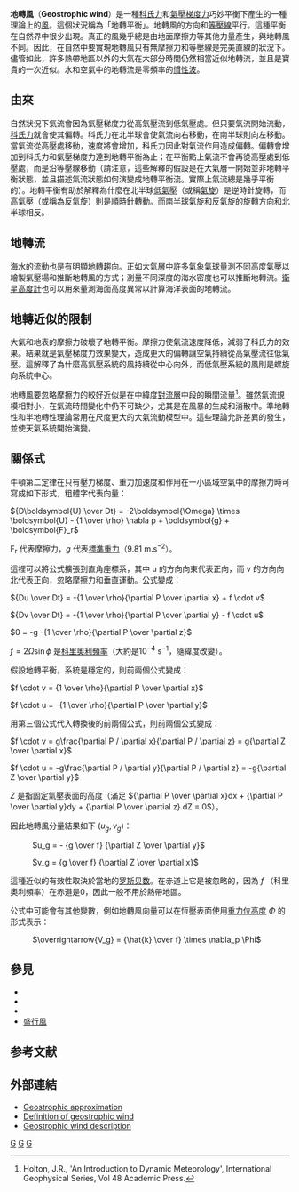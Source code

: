 '''地轉風'''（'''Geostrophic wind'''）是一種[[科氏力|科氏力]]和[[氣壓梯度力|氣壓梯度力]]巧妙平衡下產生的一種理論上的[[風|風]]。這個狀況稱為「地轉平衡」。地轉風的方向和[[等壓線|等壓線]]平行。這種平衡在自然界中很少出現。真正的風幾乎總是由地面摩擦力等其他力量產生，與地轉風不同。因此，在自然中要實現地轉風只有無摩擦力和等壓線是完美直線的狀況下。儘管如此，許多熱帶地區以外的大氣在大部分時間仍然相當近似地轉流，並且是寶貴的一次近似。水和空氣中的地轉流是零頻率的[[慣性波|慣性波]]。

==由來==
自然狀況下氣流會因為氣壓梯度力從高氣壓流到低氣壓處。但只要氣流開始流動，[[科氏力|科氏力]]就會使其偏轉。科氏力在北半球會使氣流向右移動，在南半球則向左移動。當氣流從高壓處移動，速度將會增加，科氏力因此對氣流作用造成偏轉。偏轉會增加到科氏力和氣壓梯度力達到地轉平衡為止；在平衡點上氣流不會再從高壓處到低壓處，而是沿等壓線移動（請注意，這些解釋的假設是在大氣層一開始並非地轉平衡狀態，並且描述氣流狀態如何演變成地轉平衡流。實際上氣流總是幾乎平衡的）。地轉平衡有助於解釋為什麼在北半球[[低氣壓|低氣壓]]（或稱[[氣旋|氣旋]]）是逆時針旋轉，而[[高氣壓|高氣壓]]（或稱為[[反氣旋|反氣旋]]）則是順時針轉動。而南半球氣旋和反氣旋的旋轉方向和北半球相反。 

==地轉流==
海水的流動也是有明顯地轉趨向。正如大氣層中許多氣象氣球量測不同高度氣壓以繪製氣壓場和推斷地轉風的方式；測量不同深度的海水密度也可以推斷地轉流。[[高度計|衛星高度計]]也可以用來量測海面高度異常以計算海洋表面的地轉流。

==地轉近似的限制==
大氣和地表的摩擦力破壞了地轉平衡。摩擦力使氣流速度降低，減弱了科氏力的效果。結果就是氣壓梯度力效果變大，造成更大的偏轉讓空氣持續從高氣壓流往低氣壓。這解釋了為什麼高氣壓系統的風持續從中心向外，而低氣壓系統的風則是螺旋向系統中心。

地轉風要忽略摩擦力的較好近似是在中緯度[[對流層|對流層]]中段的{{link-en|大尺度天氣|Synoptic scale meteorology}}瞬間流量<ref>Holton, J.R., 'An Introduction to Dynamic Meteorology', International Geophysical Series, Vol 48 Academic Press.</ref>。雖然{{link-en|非地轉性|Ageostrophy}}氣流規模相對小，在氣流時間變化中仍不可缺少，尤其是在風暴的生成和消散中。準地轉性和半地轉性理論常用在尺度更大的大氣流動模型中。這些理論允許差異的發生，並使天氣系統開始演變。

==關係式==
牛頓第二定律在只有壓力梯度、重力加速度和作用在一小區域空氣中的摩擦力時可寫成如下形式，粗體字代表向量：

<math>{D\boldsymbol{U} \over Dt} = -2\boldsymbol{\Omega} \times \boldsymbol{U} - {1 \over \rho} \nabla p + \boldsymbol{g} + \boldsymbol{F}_r</math>

F<sub>r</sub> 代表摩擦力，''g'' 代表[[標準重力|標準重力]]（9.81 m.s<sup>−2</sup>）。

這裡可以將公式擴張到直角座標系，其中 u 的方向向東代表正向，而 v 的方向向北代表正向，忽略摩擦力和垂直運動。公式變成：

<math>{Du \over Dt} = -{1 \over \rho}{\partial P \over \partial x} + f \cdot v</math>

<math>{Dv \over Dt} = -{1 \over \rho}{\partial P \over \partial y} - f \cdot u</math>

<math> 0 = -g -{1 \over \rho}{\partial P \over \partial z}</math>

<math>f = 2 \Omega \sin{\phi}</math> 是[[科里奧利頻率|科里奧利頻率]]（大約是10<sup>−4</sup> s<sup>−1</sup>，隨緯度改變）。

假設地轉平衡，系統是穩定的，則前兩個公式變成：

<math>f \cdot v = {1 \over \rho}{\partial P \over \partial x}</math>

<math>f \cdot u =  -{1 \over \rho}{\partial P \over \partial y}</math>

用第三個公式代入轉換後的前兩個公式，則前兩個公式變成：

<math>f \cdot v = g\frac{\partial P / \partial x}{\partial P / \partial z} = g{\partial Z \over \partial x}</math>

<math>f \cdot u = -g\frac{\partial P / \partial y}{\partial P / \partial z} = -g{\partial Z \over \partial y}</math>

''Z'' 是指固定氣壓表面的高度（滿足 <math>{\partial P \over \partial x}dx + {\partial P \over \partial y}dy + {\partial P \over \partial z} dZ = 0 </math>）。

因此地轉風分量結果如下 <math>(u_g,v_g)</math>：

: <math> u_g = - {g \over f}  {\partial Z \over \partial y}</math>

<!-- extra blank line between two lines of "displayed" [[TeX|TeX]], for legiblity -->

: <math> v_g = {g \over f}  {\partial Z \over \partial x}</math>

這種近似的有效性取決於當地的[[罗斯贝数|罗斯贝数]]。在赤道上它是被忽略的，因為 ''f'' （科里奧利頻率）在赤道是0，因此一般不用於熱帶地區。

公式中可能會有其他變數，例如地轉風向量可以在恆壓表面使用[[重力位高度|重力位高度]] ''Φ'' 的形式表示：

: <math> \overrightarrow{V_g} = {\hat{k} \over f} \times \nabla_p \Phi </math>

== 參見 ==
*{{link-en|地轉流|Geostrophic current}}
*{{link-en|熱力風|Thermal wind}}
*{{link-en|平衡流|Balanced flow}}
*[[盛行風|盛行風]]

== 参考文献 ==
{{Reflist}}

== 外部連結 ==
* [http://atmos.nmsu.edu/education_and_outreach/encyclopedia/geostrophic.htm  Geostrophic approximation]{{Webarchive|url=https://archive.is/20121211154333/http://atmos.nmsu.edu/education_and_outreach/encyclopedia/geostrophic.htm |date=2012-12-11 }}
* [https://web.archive.org/web/20120204041624/http://nsidc.org/arcticmet/glossary/geostrophic_winds.html Definition of geostrophic wind]
*[https://web.archive.org/web/20110726123313/http://atmo.tamu.edu/class/atmo203/tut/windpres/wind8.html Geostrophic wind description]

{{DEFAULTSORT:Geostrophic Wind}}
[[Category:地球物理学|G]]
[[Category:流体动力学|G]]
[[Category:气象学|G]]